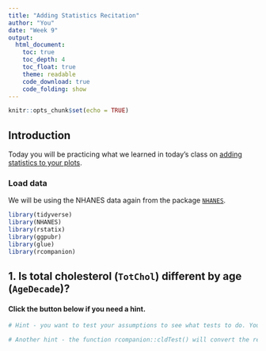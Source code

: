 ```yaml
---
title: "Adding Statistics Recitation"
author: "You"
date: "Week 9"
output:
  html_document:
    toc: true
    toc_depth: 4
    toc_float: true
    theme: readable
    code_download: true
    code_folding: show
---
```


```r
knitr::opts_chunk$set(echo = TRUE)
```

## Introduction

Today you will be practicing what we learned in today's class on [adding statistics to your plots](3_08_add_stats/08_add_stats.html).

### Load data

We will be using the NHANES data again from the package [`NHANES`](https://cran.r-project.org/web/packages/NHANES/NHANES.pdf). 

```r
library(tidyverse)
library(NHANES)
library(rstatix)
library(ggpubr)
library(glue)
library(rcompanion)
```

## 1. Is total cholesterol (`TotChol`) different by age (`AgeDecade`)?

#### Click the button below if you need a hint.
```r
# Hint - you want to test your assumptions to see what tests to do. You might need to use different posthoc comparison methods than we did in class.

# Another hint - the function rcompanion::cldTest() will convert the resulting comparison table from a posthoc Dunn test to create a column with the letters indicating which groups are significantly different from each other.
```

